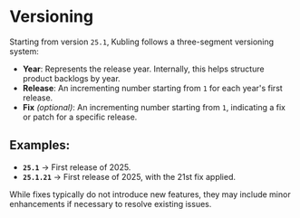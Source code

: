 # Versioning
Starting from version `25.1`, Kubling follows a three-segment versioning system:

- **Year**: Represents the release year. Internally, this helps structure product backlogs by year.
- **Release**: An incrementing number starting from `1` for each year's first release.
- **Fix** _(optional)_: An incrementing number starting from `1`, indicating a fix or patch for a specific release.

## Examples:
- **`25.1`** → First release of 2025.
- **`25.1.21`** → First release of 2025, with the 21st fix applied.

While fixes typically do not introduce new features, they may include minor enhancements if necessary to resolve existing issues.
